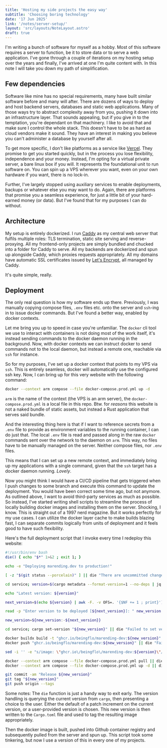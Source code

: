 ```yaml
---
title: 'Hosting my side projects the easy way'
subtitle: 'Choosing boring technology'
date: '17 Jun 2025'
link: '/notes/server-setup/'
layout: 'src/layouts/NoteLayout.astro'
draft: true
---
```


I'm writing a bunch of software for myself as a hobby. Most of this software requires
a server to function, be it to store data or to serve a web application.
I've gone through a couple of iterations on my hosting setup over the years and finally,
I've arrived at one I'm quite content with. In this note I will take you down my path of 
simplification.

## Few dependencies

Software like mine has no special requirements, many have built similar software before and many
will after. There are dozens of ways to deploy and host backend servers, databases and static web
applications. Many of those ways try to abstract complexity away from you, pushing it down into
an infrastructure layer. That sounds appealing, but if you give in to the temptation, you're dependant
on that machinery. I like to avoid that and make sure I control the whole stack. This doesn't have to 
be as hard as cloud vendors make it sound. They have an interest in making you believe you can't
administer a database by yourself after all.

To get more specific, I don't like platforms as a service like [Vercel](https://vercel.com/). They
promise to get you started quickly, but in the process you lose flexibility, independence and your
money. Instead, I'm opting for a virtual private server, a bare linux box if you will. It represents
the foundational unit to run software on. You can spin up a VPS wherever you want, even on your
own hardware if you want, there is no lock-in.

Further, I've largely stopped using auxiliary services to enable deployments, backups or whatever else
you may want to do. Again, there are platforms that promise you a seamless experience, for just a
little bit of your hard-earned money (or data). But I've found that for my purposes I can do without.

## Architecture

My setup is entirely dockerized. I run [Caddy](https://caddyserver.com/) as my central web server that
fulfils multiple roles: TLS termination, static site serving and reverse-proxying. All my frontend-only
projects are simply bundled and chucked into a folder for Caddy to serve. All my backends are dockerized
and spun up alongside Caddy, which proxies requests appropriately. All my domains have automatic
SSL certificates issued by [Let's Encrypt](https://letsencrypt.org/), all managed by Caddy.

It's quite simple, really.

## Deployment

The only real question is how my software ends up there. Previously, I was manually copying compose files,
`.env` files etc. onto the server and `ssh`-ing in to issue docker commands. But I've found a better way,
enabled by docker contexts. 

Let me bring you up to speed in case you're unfamiliar. The `docker` cli tool we use to interact with
containers is not doing most of the work itself, it's instead sending commands to the docker daemon
running in the background. Now, with docker contexts we can instruct docker to send commands not to
the local daemon, but instead a remote one, reachable via `ssh` for instance.

So for my purposes, I've set up a docker context that points to my VPS via `ssh`. This is entirely seamless,
docker will automatically use the configured ssh key.
Now, I can bring up for this very website with the following command:

```bash
docker --context arm compose --file docker-compose.prod.yml up -d 
```

`arm` is the name of the context (the VPS is an arm server), the `docker-compose.prod.yml` is a local file
in this repo. Btw. for _reasons_ this website is not a naked bundle of static assets, but instead
a Rust application that serves said bundle.

And the interesting thing here is that if I want to reference secrets from a `.env` file to provide
as environment variables to the running container, I can do just that. The local `.env` file is read
and passed along in the raw `docker` commands sent over the network to the daemon on `arm`. This way,
no files have to be manually managed on the server. Neither compose files, nor `.env` files.

This means that I can set up a new remote context, and immediately bring up my applications with a 
single command, given that the `ssh` target has a docker daemon running. _Lovely_.

Now you might think I would have a CI/CD pipeline that gets triggered when I push changes to some branch
and execute this command to update the deployment. You would have been correct some time ago, but
not anymore. As outlined above, I want to avoid third-party services as much as possible. 
So instead, I've started writing shell scripts to streamline the process of locally building docker
images and installing them on the server. Shocking, I know. This is straight out of a 1997 nerd magazine.
But it works perfectly for my use cases. I can utilize the docker layer cache to make builds blazing
fast, I can separate commits logically from units of deployment and it feels good to have such
flexibility.

Here's the full deployment script that I invoke every time I redeploy this website:

```bash
#!/usr/bin/env bash
die() { echo "$*" 1>&2 ; exit 1; }

echo -e "Deploying marending.dev to production!"

[ -z "$(git status --porcelain)" ] || die "There are uncommitted changes"

cd service; version=$(cargo metadata --format-version=1 --no-deps | jq '.packages[0].version' | tr -d '"'); cd ..

echo "Latest version: ${version}"

next_version=$(echo ${version} | awk -F. -v OFS=. '{$NF += 1 ; print}')

read -p "Enter version to be deployed [${next_version}]: " new_version 

new_version=${new_version:-${next_version}}

cd service; cargo set-version "${new_version}" || die "Failed to set version in Cargo.toml"; cd ..

docker buildx build -t "ghcr.io/beingflo/marending-dev:${new_version}" . || die "Failed to build docker image"
docker push "ghcr.io/beingflo/marending-dev:${new_version}" || die "Failed to push docker image"

sed -i '' -e "s/image: \"ghcr.io\/beingflo\/marending-dev:${version}\"/image: \"ghcr.io\/beingflo\/marending-dev:${new_version}\"/" ./docker-compose.prod.yml || die "Failed to write new version to docker compose file"

docker --context arm compose --file docker-compose.prod.yml pull || die "Failed to pull new image"
docker --context arm compose --file docker-compose.prod.yml up -d || die "Failed to bring compose up"

git commit -am "Release ${new_version}"
git tag "${new_version}"
git push origin --tags
```

Some notes: The `die` function is just a handy way to exit early. The version handling is querying
the current version from `cargo`, then presenting a choice to the user. Either the default of a patch
increment on the current version, or a user-provided version is chosen. This new version is then written
to the `Cargo.toml` file and used to tag the resulting image appropriately.

Then the docker image is built, pushed into Github container registry and subsequently pulled from the
server and spun up. This script took some tinkering, but now I use a version of this in every one of
my projects.